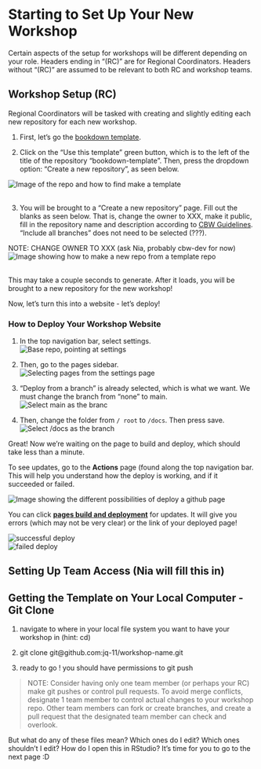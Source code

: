 # Starting to Set Up Your **New** Workshop

Certain aspects of the setup for workshops will be different depending on your role. Headers ending in "(RC)" are for Regional Coordinators. Headers without "(RC)" are assumed to be relevant to both RC and workshop teams.

## Workshop Setup (RC)

Regional Coordinators will be tasked with creating and slightly editing each new repository for each new workshop.

1. First, let's go the [bookdown template](https://github.com/cbw-dev/bookdown-template). 

2. Click on the "Use this template" green button, which is to the left of the title of the repository "bookdown-template". Then, press the dropdown option: "Create a new repository", as seen below.

![Image of the repo and how to find make a template](img/template/make-a-template.png)\
<br> <!-- enforces a space after the image -->

3. You will be brought to a "Create a new repository" page. Fill out the blanks as seen below. That is, change the owner to XXX, make it public, fill in the repository name and description according to [CBW Guidelines](). <br>"Include all branches" does not need to be selected (???).

NOTE: CHANGE OWNER TO XXX (ask Nia, probably cbw-dev for now)
![Image showing how to make a new repo from a template repo](img/template/make-new-repo.png)\
<br>

This may take a couple seconds to generate. After it loads, you will be brought to a new repository for the new workshop!

Now, let's turn this into a website - let's deploy!

### How to Deploy Your Workshop Website

1. In the top navigation bar, select settings.
![Base repo, pointing at settings](img/git-instruct/github-settings.png)

2. Then, go to the pages sidebar.
![Selecting pages from the settings page](img/git-instruct/github-select-pages.png)

3. "Deploy from a branch" is already selected, which is what we want. We must change the branch from "none" to main.
![Select main as the branc](img/git-instruct/github-deploy-main.png)

4. Then, change the folder from `/ root` to `/docs`. Then press save.
![Select /docs as the branch](img/git-instruct/github-deploy-docs.png)\

Great! Now we're waiting on the page to build and deploy, which should take less than a minute.

To see updates, go to the **Actions** page (found along the top navigation bar. This will help you understand how the deploy is working, and if it succeeded or failed.

![Image showing the different possibilities of deploy a github page](img/git-instruct/github-pages-actions-explained.png)\

You can click <u>**pages build and deployment**</u> for updates. It will give you errors (which may not be very clear) or the link of your deployed page!

![successful deploy](img/git-instruct/successful-deploy.png)\
![failed deploy](img/git-instruct/failed-deploy.png)\

## Setting Up Team Access (Nia will fill this in)

## Getting the Template on Your Local Computer - Git Clone

1. navigate to where in your local file system you want to have your workshop in (hint: cd)

2. git clone git@github.com:jq-11/workshop-name.git

3. ready to go ! you should have permissions to git push

>NOTE: Consider having only one team member (or perhaps your RC) make git pushes or control pull requests. To avoid merge conflicts, designate 1 team member to control actual changes to your workshop repo. Other team members can fork or create branches, and create a pull request that the designated team member can check and overlook.

But what do any of these files mean? Which ones do I edit? Which ones shouldn't I edit? How do I open this in RStudio? It's time for you to go to the next page :D
